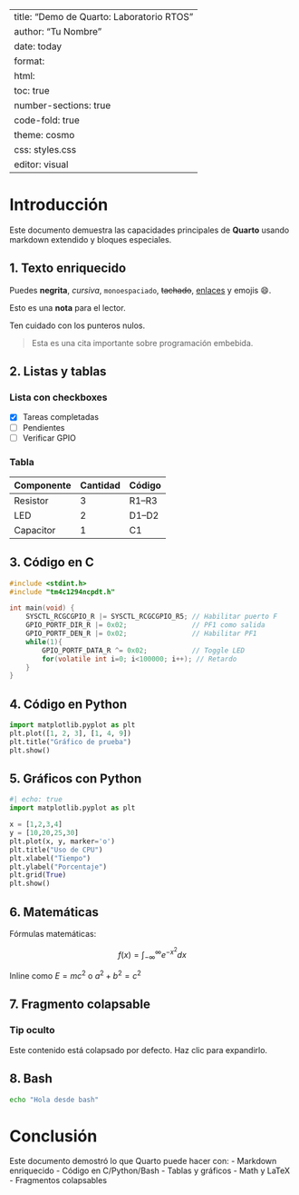 
---
title: "Demo de Quarto: Laboratorio RTOS"
author: "Tu Nombre"
date: today
format:
  html:
    toc: true
    number-sections: true
    code-fold: true
    theme: cosmo
    css: styles.css
editor: visual
---

# Introducción

Este documento demuestra las capacidades principales de **Quarto** usando markdown extendido y bloques especiales.

## 1. Texto enriquecido

Puedes **negrita**, _cursiva_, `monoespaciado`, ~~tachado~~, [enlaces](https://quarto.org) y emojis 😄.

::: note
Esto es una **nota** para el lector.
:::

::: warning
Ten cuidado con los punteros nulos.
:::

> Esta es una cita importante sobre programación embebida.

## 2. Listas y tablas

### Lista con checkboxes

- [x] Tareas completadas
- [ ] Pendientes
- [ ] Verificar GPIO

### Tabla

| Componente | Cantidad | Código |
|------------|----------|--------|
| Resistor   | 3        | R1–R3  |
| LED        | 2        | D1–D2  |
| Capacitor  | 1        | C1     |

## 3. Código en C

```c
#include <stdint.h>
#include "tm4c1294ncpdt.h"

int main(void) {
    SYSCTL_RCGCGPIO_R |= SYSCTL_RCGCGPIO_R5; // Habilitar puerto F
    GPIO_PORTF_DIR_R |= 0x02;                // PF1 como salida
    GPIO_PORTF_DEN_R |= 0x02;                // Habilitar PF1
    while(1){
        GPIO_PORTF_DATA_R ^= 0x02;           // Toggle LED
        for(volatile int i=0; i<100000; i++); // Retardo
    }
}
```

## 4. Código en Python

```python
import matplotlib.pyplot as plt
plt.plot([1, 2, 3], [1, 4, 9])
plt.title("Gráfico de prueba")
plt.show()
```

## 5. Gráficos con Python

```python
#| echo: true
import matplotlib.pyplot as plt

x = [1,2,3,4]
y = [10,20,25,30]
plt.plot(x, y, marker='o')
plt.title("Uso de CPU")
plt.xlabel("Tiempo")
plt.ylabel("Porcentaje")
plt.grid(True)
plt.show()
```

## 6. Matemáticas

Fórmulas matemáticas:

$$
f(x) = \int_{-\infty}^\infty e^{-x^2} dx
$$

Inline como $E = mc^2$ o $a^2 + b^2 = c^2$

## 7. Fragmento colapsable

::: {.callout-tip collapse=true}
### Tip oculto
Este contenido está colapsado por defecto. Haz clic para expandirlo.
:::

## 8. Bash

```bash
echo "Hola desde bash"
```

# Conclusión

Este documento demostró lo que Quarto puede hacer con:
- Markdown enriquecido
- Código en C/Python/Bash
- Tablas y gráficos
- Math y LaTeX
- Fragmentos colapsables
